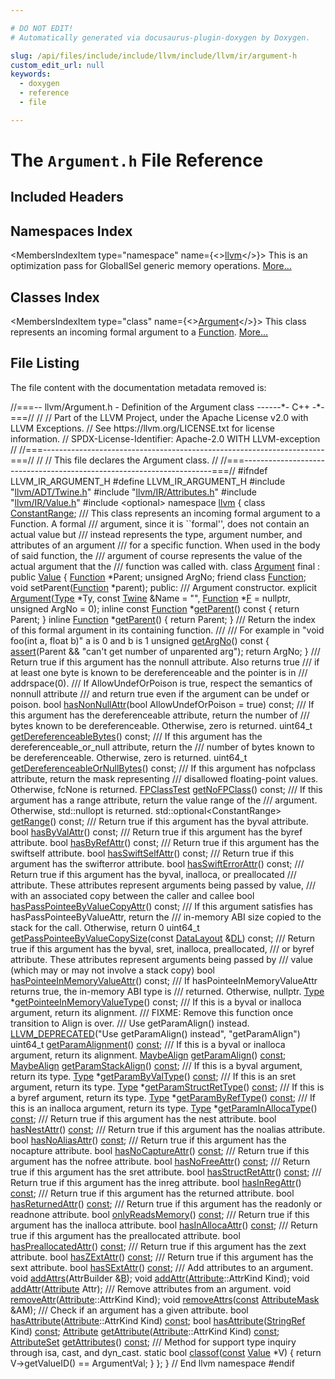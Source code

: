 ```yaml
---

# DO NOT EDIT!
# Automatically generated via docusaurus-plugin-doxygen by Doxygen.

slug: /api/files/include/include/llvm/include/llvm/ir/argument-h
custom_edit_url: null
keywords:
  - doxygen
  - reference
  - file

---
```





# The `Argument.h` File Reference

<DoxygenPage pluginConfig={pluginConfig}>



## Included Headers

<IncludesList>
<IncludesListItem
  filePath="llvm/ADT/Twine.h"
  permalink="/docs/api/files/include/include/llvm/include/llvm/adt/twine-h"
  isLocal="true" />
<IncludesListItem
  filePath="llvm/IR/Attributes.h"
  permalink="/docs/api/files/include/include/llvm/include/llvm/ir/attributes-h"
  isLocal="true" />
<IncludesListItem
  filePath="llvm/IR/Value.h"
  permalink="/docs/api/files/include/include/llvm/include/llvm/ir/value-h"
  isLocal="true" />
<IncludesListItem
  filePath="optional"
  permalink=""
  isLocal="false" />
</IncludesList>

## Namespaces Index

<MembersIndex>

<MembersIndexItem
  type="namespace"
  name={<><a href="/docs/api/namespaces/llvm">llvm</a></>}>
This is an optimization pass for GlobalISel generic memory operations. <a href="/docs/api/namespaces/llvm/#details">More...</a>
</MembersIndexItem>

</MembersIndex>

## Classes Index

<MembersIndex>

<MembersIndexItem
  type="class"
  name={<><a href="/docs/api/classes/llvm/argument">Argument</a></>}>
This class represents an incoming formal argument to a <a href="/docs/api/classes/llvm/function">Function</a>. <a href="/docs/api/classes/llvm/argument/#details">More...</a>
</MembersIndexItem>

</MembersIndex>


## File Listing

The file content with the documentation metadata removed is:

<ProgramListing>

<Link id="l00001" /><CodeLine lineNumber="1"><Highlight kind="comment">//===-- llvm/Argument.h - Definition of the Argument class ------&#42;- C++ -&#42;-===//</Highlight><Highlight kind="normal"></Highlight></CodeLine>
<Link id="l00002" /><CodeLine lineNumber="2"><Highlight kind="normal"></Highlight><Highlight kind="comment">//</Highlight><Highlight kind="normal"></Highlight></CodeLine>
<Link id="l00003" /><CodeLine lineNumber="3"><Highlight kind="normal"></Highlight><Highlight kind="comment">// Part of the LLVM Project, under the Apache License v2.0 with LLVM Exceptions.</Highlight><Highlight kind="normal"></Highlight></CodeLine>
<Link id="l00004" /><CodeLine lineNumber="4"><Highlight kind="normal"></Highlight><Highlight kind="comment">// See https://llvm.org/LICENSE.txt for license information.</Highlight><Highlight kind="normal"></Highlight></CodeLine>
<Link id="l00005" /><CodeLine lineNumber="5"><Highlight kind="normal"></Highlight><Highlight kind="comment">// SPDX-License-Identifier: Apache-2.0 WITH LLVM-exception</Highlight><Highlight kind="normal"></Highlight></CodeLine>
<Link id="l00006" /><CodeLine lineNumber="6"><Highlight kind="normal"></Highlight><Highlight kind="comment">//</Highlight><Highlight kind="normal"></Highlight></CodeLine>
<Link id="l00007" /><CodeLine lineNumber="7"><Highlight kind="normal"></Highlight><Highlight kind="comment">//===----------------------------------------------------------------------===//</Highlight><Highlight kind="normal"></Highlight></CodeLine>
<Link id="l00008" /><CodeLine lineNumber="8"><Highlight kind="normal"></Highlight><Highlight kind="comment">//</Highlight><Highlight kind="normal"></Highlight></CodeLine>
<Link id="l00009" /><CodeLine lineNumber="9"><Highlight kind="normal"></Highlight><Highlight kind="comment">// This file declares the Argument class.</Highlight><Highlight kind="normal"></Highlight></CodeLine>
<Link id="l00010" /><CodeLine lineNumber="10"><Highlight kind="normal"></Highlight><Highlight kind="comment">//</Highlight><Highlight kind="normal"></Highlight></CodeLine>
<Link id="l00011" /><CodeLine lineNumber="11"><Highlight kind="normal"></Highlight><Highlight kind="comment">//===----------------------------------------------------------------------===//</Highlight><Highlight kind="normal"></Highlight></CodeLine>
<Link id="l00012" /><CodeLine lineNumber="12"><Highlight kind="normal"></Highlight></CodeLine>
<Link id="l00013" /><CodeLine lineNumber="13"><Highlight kind="normal"></Highlight><Highlight kind="preprocessor">#ifndef LLVM&#95;IR&#95;ARGUMENT&#95;H</Highlight><Highlight kind="normal"></Highlight></CodeLine>
<Link id="l00014" /><CodeLine lineNumber="14"><Highlight kind="normal"></Highlight><Highlight kind="preprocessor">#define LLVM&#95;IR&#95;ARGUMENT&#95;H</Highlight><Highlight kind="normal"></Highlight></CodeLine>
<Link id="l00015" /><CodeLine lineNumber="15"><Highlight kind="normal"></Highlight></CodeLine>
<Link id="l00016" /><CodeLine lineNumber="16"><Highlight kind="normal"></Highlight><Highlight kind="preprocessor">#include &quot;<a href="/docs/api/files/include/include/llvm/include/llvm/adt/twine-h">llvm/ADT/Twine.h</a>&quot;</Highlight><Highlight kind="normal"></Highlight></CodeLine>
<Link id="l00017" /><CodeLine lineNumber="17"><Highlight kind="normal"></Highlight><Highlight kind="preprocessor">#include &quot;<a href="/docs/api/files/include/include/llvm/include/llvm/ir/attributes-h">llvm/IR/Attributes.h</a>&quot;</Highlight><Highlight kind="normal"></Highlight></CodeLine>
<Link id="l00018" /><CodeLine lineNumber="18"><Highlight kind="normal"></Highlight><Highlight kind="preprocessor">#include &quot;<a href="/docs/api/files/include/include/llvm/include/llvm/ir/value-h">llvm/IR/Value.h</a>&quot;</Highlight><Highlight kind="normal"></Highlight></CodeLine>
<Link id="l00019" /><CodeLine lineNumber="19"><Highlight kind="normal"></Highlight><Highlight kind="preprocessor">#include &lt;optional&gt;</Highlight><Highlight kind="normal"></Highlight></CodeLine>
<Link id="l00020" /><CodeLine lineNumber="20"><Highlight kind="normal"></Highlight></CodeLine>
<Link id="l00021" /><CodeLine lineNumber="21"><Highlight kind="normal"></Highlight><Highlight kind="keyword">namespace </Highlight><Highlight kind="normal"><a href="/docs/api/namespaces/llvm">llvm</a> &#123;</Highlight></CodeLine>
<Link id="l00022" /><CodeLine lineNumber="22"><Highlight kind="normal"></Highlight></CodeLine>
<Link id="l00023" /><CodeLine lineNumber="23"><Highlight kind="normal"></Highlight><Highlight kind="keyword">class </Highlight><Highlight kind="normal"><a href="/docs/api/classes/llvm/constantrange">ConstantRange</a>;</Highlight></CodeLine>
<Link id="l00024" /><CodeLine lineNumber="24"><Highlight kind="normal"></Highlight><Highlight kind="comment"></Highlight></CodeLine>
<Link id="l00025" /><CodeLine lineNumber="25"><Highlight kind="comment">/// This class represents an incoming formal argument to a Function. A formal</Highlight></CodeLine>
<Link id="l00026" /><CodeLine lineNumber="26"><Highlight kind="comment">/// argument, since it is &#96;&#96;formal&#39;&#39;, does not contain an actual value but</Highlight></CodeLine>
<Link id="l00027" /><CodeLine lineNumber="27"><Highlight kind="comment">/// instead represents the type, argument number, and attributes of an argument</Highlight></CodeLine>
<Link id="l00028" /><CodeLine lineNumber="28"><Highlight kind="comment">/// for a specific function. When used in the body of said function, the</Highlight></CodeLine>
<Link id="l00029" /><CodeLine lineNumber="29"><Highlight kind="comment">/// argument of course represents the value of the actual argument that the</Highlight></CodeLine>
<Link id="l00030" /><CodeLine lineNumber="30"><Highlight kind="comment">/// function was called with.</Highlight><Highlight kind="normal"></Highlight></CodeLine>
<Link id="l00031" /><CodeLine lineNumber="31" lineLink="/docs/api/classes/llvm/argument"><Highlight kind="normal"></Highlight><Highlight kind="keyword">class </Highlight><Highlight kind="normal"><a href="/docs/api/classes/llvm/argument/#a5f424034cc075c4509906e4108374647">Argument</a> final : </Highlight><Highlight kind="keyword">public</Highlight><Highlight kind="normal"> <a href="/docs/api/classes/llvm/value/#a18dbfcb332af7515599ee795cf462843">Value</a> &#123;</Highlight></CodeLine>
<Link id="l00032" /><CodeLine lineNumber="32"><Highlight kind="normal">  <a href="/docs/api/classes/llvm/argument/#ab7194606aa12931e96f8f5448d418ed0">Function</a> &#42;Parent;</Highlight></CodeLine>
<Link id="l00033" /><CodeLine lineNumber="33"><Highlight kind="normal">  </Highlight><Highlight kind="keywordtype">unsigned</Highlight><Highlight kind="normal"> ArgNo;</Highlight></CodeLine>
<Link id="l00034" /><CodeLine lineNumber="34"><Highlight kind="normal"></Highlight></CodeLine>
<Link id="l00035" /><CodeLine lineNumber="35" lineLink="/docs/api/classes/llvm/argument/#ab7194606aa12931e96f8f5448d418ed0"><Highlight kind="normal">  </Highlight><Highlight kind="keyword">friend</Highlight><Highlight kind="normal"> </Highlight><Highlight kind="keyword">class </Highlight><Highlight kind="normal"><a href="/docs/api/classes/llvm/argument/#ab7194606aa12931e96f8f5448d418ed0">Function</a>;</Highlight></CodeLine>
<Link id="l00036" /><CodeLine lineNumber="36"><Highlight kind="normal">  </Highlight><Highlight kind="keywordtype">void</Highlight><Highlight kind="normal"> setParent(<a href="/docs/api/classes/llvm/argument/#ab7194606aa12931e96f8f5448d418ed0">Function</a> &#42;parent);</Highlight></CodeLine>
<Link id="l00037" /><CodeLine lineNumber="37"><Highlight kind="normal"></Highlight></CodeLine>
<Link id="l00038" /><CodeLine lineNumber="38"><Highlight kind="normal"></Highlight><Highlight kind="keyword">public</Highlight><Highlight kind="normal">:</Highlight><Highlight kind="comment"></Highlight></CodeLine>
<Link id="l00039" /><CodeLine lineNumber="39"><Highlight kind="comment">  /// Argument constructor.</Highlight><Highlight kind="normal"></Highlight></CodeLine>
<Link id="l00040" /><CodeLine lineNumber="40"><Highlight kind="normal">  </Highlight><Highlight kind="keyword">explicit</Highlight><Highlight kind="normal"> <a href="/docs/api/classes/llvm/argument/#a5f424034cc075c4509906e4108374647">Argument</a>(<a href="/docs/api/classes/llvm/type">Type</a> &#42;Ty, </Highlight><Highlight kind="keyword">const</Highlight><Highlight kind="normal"> <a href="/docs/api/classes/llvm/twine">Twine</a> &amp;Name = </Highlight><Highlight kind="stringliteral">&quot;&quot;</Highlight><Highlight kind="normal">, <a href="/docs/api/classes/llvm/argument/#ab7194606aa12931e96f8f5448d418ed0">Function</a> &#42;<a href="/docs/api/files/lib/lib/support/md5-cpp/#a96d73bbd7af15cb1fc38c3f4a3bd82e9">F</a> = </Highlight><Highlight kind="keyword">nullptr</Highlight><Highlight kind="normal">,</Highlight></CodeLine>
<Link id="l00041" /><CodeLine lineNumber="41"><Highlight kind="normal">                    </Highlight><Highlight kind="keywordtype">unsigned</Highlight><Highlight kind="normal"> ArgNo = 0);</Highlight></CodeLine>
<Link id="l00042" /><CodeLine lineNumber="42"><Highlight kind="normal"></Highlight></CodeLine>
<Link id="l00043" /><CodeLine lineNumber="43" lineLink="/docs/api/classes/llvm/argument/#a862c73765000251be786c801260ba7c1"><Highlight kind="normal">  </Highlight><Highlight kind="keyword">inline</Highlight><Highlight kind="normal"> </Highlight><Highlight kind="keyword">const</Highlight><Highlight kind="normal"> <a href="/docs/api/classes/llvm/argument/#ab7194606aa12931e96f8f5448d418ed0">Function</a> &#42;<a href="/docs/api/classes/llvm/argument/#a862c73765000251be786c801260ba7c1">getParent</a>()</Highlight><Highlight kind="keyword"> const </Highlight><Highlight kind="normal">&#123; </Highlight><Highlight kind="keywordflow">return</Highlight><Highlight kind="normal"> Parent; &#125;</Highlight></CodeLine>
<Link id="l00044" /><CodeLine lineNumber="44" lineLink="/docs/api/classes/llvm/argument/#a8ed1d642c949eef868937797f5240811"><Highlight kind="normal">  </Highlight><Highlight kind="keyword">inline</Highlight><Highlight kind="normal">       <a href="/docs/api/classes/llvm/argument/#ab7194606aa12931e96f8f5448d418ed0">Function</a> &#42;<a href="/docs/api/classes/llvm/argument/#a8ed1d642c949eef868937797f5240811">getParent</a>()       &#123; </Highlight><Highlight kind="keywordflow">return</Highlight><Highlight kind="normal"> Parent; &#125;</Highlight></CodeLine>
<Link id="l00045" /><CodeLine lineNumber="45"><Highlight kind="normal"></Highlight><Highlight kind="comment"></Highlight></CodeLine>
<Link id="l00046" /><CodeLine lineNumber="46"><Highlight kind="comment">  /// Return the index of this formal argument in its containing function.</Highlight></CodeLine>
<Link id="l00047" /><CodeLine lineNumber="47"><Highlight kind="comment">  ///</Highlight></CodeLine>
<Link id="l00048" /><CodeLine lineNumber="48"><Highlight kind="comment">  /// For example in &quot;void foo(int a, float b)&quot; a is 0 and b is 1</Highlight><Highlight kind="normal"></Highlight></CodeLine>
<Link id="l00049" /><CodeLine lineNumber="49" lineLink="/docs/api/classes/llvm/argument/#ab205d366b1137026c32f5678f7cc2726"><Highlight kind="normal">  </Highlight><Highlight kind="keywordtype">unsigned</Highlight><Highlight kind="normal"> <a href="/docs/api/classes/llvm/argument/#ab205d366b1137026c32f5678f7cc2726">getArgNo</a>()</Highlight><Highlight kind="keyword"> const </Highlight><Highlight kind="normal">&#123;</Highlight></CodeLine>
<Link id="l00050" /><CodeLine lineNumber="50"><Highlight kind="normal">    <a href="/docs/api/files/lib/lib/target/lib/target/amdgpu/silowercontrolflow-cpp/#a4868c5d81c5ccc98c47aeab6244346a0">assert</a>(Parent &amp;&amp; </Highlight><Highlight kind="stringliteral">&quot;can&#39;t get number of unparented arg&quot;</Highlight><Highlight kind="normal">);</Highlight></CodeLine>
<Link id="l00051" /><CodeLine lineNumber="51"><Highlight kind="normal">    </Highlight><Highlight kind="keywordflow">return</Highlight><Highlight kind="normal"> ArgNo;</Highlight></CodeLine>
<Link id="l00052" /><CodeLine lineNumber="52"><Highlight kind="normal">  &#125;</Highlight></CodeLine>
<Link id="l00053" /><CodeLine lineNumber="53"><Highlight kind="normal"></Highlight><Highlight kind="comment"></Highlight></CodeLine>
<Link id="l00054" /><CodeLine lineNumber="54"><Highlight kind="comment">  /// Return true if this argument has the nonnull attribute. Also returns true</Highlight></CodeLine>
<Link id="l00055" /><CodeLine lineNumber="55"><Highlight kind="comment">  /// if at least one byte is known to be dereferenceable and the pointer is in</Highlight></CodeLine>
<Link id="l00056" /><CodeLine lineNumber="56"><Highlight kind="comment">  /// addrspace(0).</Highlight></CodeLine>
<Link id="l00057" /><CodeLine lineNumber="57"><Highlight kind="comment">  /// If AllowUndefOrPoison is true, respect the semantics of nonnull attribute</Highlight></CodeLine>
<Link id="l00058" /><CodeLine lineNumber="58"><Highlight kind="comment">  /// and return true even if the argument can be undef or poison.</Highlight><Highlight kind="normal"></Highlight></CodeLine>
<Link id="l00059" /><CodeLine lineNumber="59"><Highlight kind="normal">  </Highlight><Highlight kind="keywordtype">bool</Highlight><Highlight kind="normal"> <a href="/docs/api/classes/llvm/argument/#a4ab8479e06d277e9e2036a17d37beafb">hasNonNullAttr</a>(</Highlight><Highlight kind="keywordtype">bool</Highlight><Highlight kind="normal"> AllowUndefOrPoison = </Highlight><Highlight kind="keyword">true</Highlight><Highlight kind="normal">) </Highlight><Highlight kind="keyword">const</Highlight><Highlight kind="normal">;</Highlight></CodeLine>
<Link id="l00060" /><CodeLine lineNumber="60"><Highlight kind="normal"></Highlight><Highlight kind="comment"></Highlight></CodeLine>
<Link id="l00061" /><CodeLine lineNumber="61"><Highlight kind="comment">  /// If this argument has the dereferenceable attribute, return the number of</Highlight></CodeLine>
<Link id="l00062" /><CodeLine lineNumber="62"><Highlight kind="comment">  /// bytes known to be dereferenceable. Otherwise, zero is returned.</Highlight><Highlight kind="normal"></Highlight></CodeLine>
<Link id="l00063" /><CodeLine lineNumber="63"><Highlight kind="normal">  uint64&#95;t <a href="/docs/api/classes/llvm/argument/#af996ca89ce53f22731001cd4fcbe4fd8">getDereferenceableBytes</a>() </Highlight><Highlight kind="keyword">const</Highlight><Highlight kind="normal">;</Highlight></CodeLine>
<Link id="l00064" /><CodeLine lineNumber="64"><Highlight kind="normal"></Highlight><Highlight kind="comment"></Highlight></CodeLine>
<Link id="l00065" /><CodeLine lineNumber="65"><Highlight kind="comment">  /// If this argument has the dereferenceable&#95;or&#95;null attribute, return the</Highlight></CodeLine>
<Link id="l00066" /><CodeLine lineNumber="66"><Highlight kind="comment">  /// number of bytes known to be dereferenceable. Otherwise, zero is returned.</Highlight><Highlight kind="normal"></Highlight></CodeLine>
<Link id="l00067" /><CodeLine lineNumber="67"><Highlight kind="normal">  uint64&#95;t <a href="/docs/api/classes/llvm/argument/#a5b06db40548ac13bc6f5e9c41cf48f10">getDereferenceableOrNullBytes</a>() </Highlight><Highlight kind="keyword">const</Highlight><Highlight kind="normal">;</Highlight></CodeLine>
<Link id="l00068" /><CodeLine lineNumber="68"><Highlight kind="normal"></Highlight><Highlight kind="comment"></Highlight></CodeLine>
<Link id="l00069" /><CodeLine lineNumber="69"><Highlight kind="comment">  /// If this argument has nofpclass attribute, return the mask representing</Highlight></CodeLine>
<Link id="l00070" /><CodeLine lineNumber="70"><Highlight kind="comment">  /// disallowed floating-point values. Otherwise, fcNone is returned.</Highlight><Highlight kind="normal"></Highlight></CodeLine>
<Link id="l00071" /><CodeLine lineNumber="71"><Highlight kind="normal">  <a href="/docs/api/namespaces/llvm/#a76921eddf6329af860916f3278ef1d1d">FPClassTest</a> <a href="/docs/api/classes/llvm/argument/#a98b7b250e8950824b760f81f849bccb0">getNoFPClass</a>() </Highlight><Highlight kind="keyword">const</Highlight><Highlight kind="normal">;</Highlight></CodeLine>
<Link id="l00072" /><CodeLine lineNumber="72"><Highlight kind="normal"></Highlight><Highlight kind="comment"></Highlight></CodeLine>
<Link id="l00073" /><CodeLine lineNumber="73"><Highlight kind="comment">  /// If this argument has a range attribute, return the value range of the</Highlight></CodeLine>
<Link id="l00074" /><CodeLine lineNumber="74"><Highlight kind="comment">  /// argument. Otherwise, std::nullopt is returned.</Highlight><Highlight kind="normal"></Highlight></CodeLine>
<Link id="l00075" /><CodeLine lineNumber="75"><Highlight kind="normal">  std::optional&lt;ConstantRange&gt; <a href="/docs/api/classes/llvm/argument/#ad7a83acf52b94d9f56c5d5f27d0ceb0a">getRange</a>() </Highlight><Highlight kind="keyword">const</Highlight><Highlight kind="normal">;</Highlight></CodeLine>
<Link id="l00076" /><CodeLine lineNumber="76"><Highlight kind="normal"></Highlight><Highlight kind="comment"></Highlight></CodeLine>
<Link id="l00077" /><CodeLine lineNumber="77"><Highlight kind="comment">  /// Return true if this argument has the byval attribute.</Highlight><Highlight kind="normal"></Highlight></CodeLine>
<Link id="l00078" /><CodeLine lineNumber="78"><Highlight kind="normal">  </Highlight><Highlight kind="keywordtype">bool</Highlight><Highlight kind="normal"> <a href="/docs/api/classes/llvm/argument/#a736135f761e0d468c731ddc4327607e7">hasByValAttr</a>() </Highlight><Highlight kind="keyword">const</Highlight><Highlight kind="normal">;</Highlight></CodeLine>
<Link id="l00079" /><CodeLine lineNumber="79"><Highlight kind="normal"></Highlight><Highlight kind="comment"></Highlight></CodeLine>
<Link id="l00080" /><CodeLine lineNumber="80"><Highlight kind="comment">  /// Return true if this argument has the byref attribute.</Highlight><Highlight kind="normal"></Highlight></CodeLine>
<Link id="l00081" /><CodeLine lineNumber="81"><Highlight kind="normal">  </Highlight><Highlight kind="keywordtype">bool</Highlight><Highlight kind="normal"> <a href="/docs/api/classes/llvm/argument/#a4c2b9814461b8632c4b956771722a05e">hasByRefAttr</a>() </Highlight><Highlight kind="keyword">const</Highlight><Highlight kind="normal">;</Highlight></CodeLine>
<Link id="l00082" /><CodeLine lineNumber="82"><Highlight kind="normal"></Highlight><Highlight kind="comment"></Highlight></CodeLine>
<Link id="l00083" /><CodeLine lineNumber="83"><Highlight kind="comment">  /// Return true if this argument has the swiftself attribute.</Highlight><Highlight kind="normal"></Highlight></CodeLine>
<Link id="l00084" /><CodeLine lineNumber="84"><Highlight kind="normal">  </Highlight><Highlight kind="keywordtype">bool</Highlight><Highlight kind="normal"> <a href="/docs/api/classes/llvm/argument/#aabbbacb54eef8f00a267ee8637d906b4">hasSwiftSelfAttr</a>() </Highlight><Highlight kind="keyword">const</Highlight><Highlight kind="normal">;</Highlight></CodeLine>
<Link id="l00085" /><CodeLine lineNumber="85"><Highlight kind="normal"></Highlight><Highlight kind="comment"></Highlight></CodeLine>
<Link id="l00086" /><CodeLine lineNumber="86"><Highlight kind="comment">  /// Return true if this argument has the swifterror attribute.</Highlight><Highlight kind="normal"></Highlight></CodeLine>
<Link id="l00087" /><CodeLine lineNumber="87"><Highlight kind="normal">  </Highlight><Highlight kind="keywordtype">bool</Highlight><Highlight kind="normal"> <a href="/docs/api/classes/llvm/argument/#a980540ac8d24b8c0e816a27c9db87edd">hasSwiftErrorAttr</a>() </Highlight><Highlight kind="keyword">const</Highlight><Highlight kind="normal">;</Highlight></CodeLine>
<Link id="l00088" /><CodeLine lineNumber="88"><Highlight kind="normal"></Highlight><Highlight kind="comment"></Highlight></CodeLine>
<Link id="l00089" /><CodeLine lineNumber="89"><Highlight kind="comment">  /// Return true if this argument has the byval, inalloca, or preallocated</Highlight></CodeLine>
<Link id="l00090" /><CodeLine lineNumber="90"><Highlight kind="comment">  /// attribute. These attributes represent arguments being passed by value,</Highlight></CodeLine>
<Link id="l00091" /><CodeLine lineNumber="91"><Highlight kind="comment">  /// with an associated copy between the caller and callee</Highlight><Highlight kind="normal"></Highlight></CodeLine>
<Link id="l00092" /><CodeLine lineNumber="92"><Highlight kind="normal">  </Highlight><Highlight kind="keywordtype">bool</Highlight><Highlight kind="normal"> <a href="/docs/api/classes/llvm/argument/#af1a4db62863e691875684ca606e296de">hasPassPointeeByValueCopyAttr</a>() </Highlight><Highlight kind="keyword">const</Highlight><Highlight kind="normal">;</Highlight></CodeLine>
<Link id="l00093" /><CodeLine lineNumber="93"><Highlight kind="normal"></Highlight><Highlight kind="comment"></Highlight></CodeLine>
<Link id="l00094" /><CodeLine lineNumber="94"><Highlight kind="comment">  /// If this argument satisfies has hasPassPointeeByValueAttr, return the</Highlight></CodeLine>
<Link id="l00095" /><CodeLine lineNumber="95"><Highlight kind="comment">  /// in-memory ABI size copied to the stack for the call. Otherwise, return 0</Highlight><Highlight kind="normal"></Highlight></CodeLine>
<Link id="l00096" /><CodeLine lineNumber="96"><Highlight kind="normal">  uint64&#95;t <a href="/docs/api/classes/llvm/argument/#a7dd72d72e5774cad8447a1d8f2a82912">getPassPointeeByValueCopySize</a>(</Highlight><Highlight kind="keyword">const</Highlight><Highlight kind="normal"> <a href="/docs/api/classes/llvm/datalayout">DataLayout</a> &amp;<a href="/docs/api/files/lib/lib/target/lib/target/arm/armslshardening-cpp/#ad467c4ab9119043f9b7750ab986be61a">DL</a>) </Highlight><Highlight kind="keyword">const</Highlight><Highlight kind="normal">;</Highlight></CodeLine>
<Link id="l00097" /><CodeLine lineNumber="97"><Highlight kind="normal"></Highlight><Highlight kind="comment"></Highlight></CodeLine>
<Link id="l00098" /><CodeLine lineNumber="98"><Highlight kind="comment">  /// Return true if this argument has the byval, sret, inalloca, preallocated,</Highlight></CodeLine>
<Link id="l00099" /><CodeLine lineNumber="99"><Highlight kind="comment">  /// or byref attribute. These attributes represent arguments being passed by</Highlight></CodeLine>
<Link id="l00100" /><CodeLine lineNumber="100"><Highlight kind="comment">  /// value (which may or may not involve a stack copy)</Highlight><Highlight kind="normal"></Highlight></CodeLine>
<Link id="l00101" /><CodeLine lineNumber="101"><Highlight kind="normal">  </Highlight><Highlight kind="keywordtype">bool</Highlight><Highlight kind="normal"> <a href="/docs/api/classes/llvm/argument/#a64053a77bf9119a471354a77554a3152">hasPointeeInMemoryValueAttr</a>() </Highlight><Highlight kind="keyword">const</Highlight><Highlight kind="normal">;</Highlight></CodeLine>
<Link id="l00102" /><CodeLine lineNumber="102"><Highlight kind="normal"></Highlight><Highlight kind="comment"></Highlight></CodeLine>
<Link id="l00103" /><CodeLine lineNumber="103"><Highlight kind="comment">  /// If hasPointeeInMemoryValueAttr returns true, the in-memory ABI type is</Highlight></CodeLine>
<Link id="l00104" /><CodeLine lineNumber="104"><Highlight kind="comment">  /// returned. Otherwise, nullptr.</Highlight><Highlight kind="normal"></Highlight></CodeLine>
<Link id="l00105" /><CodeLine lineNumber="105"><Highlight kind="normal">  <a href="/docs/api/classes/llvm/type">Type</a> &#42;<a href="/docs/api/classes/llvm/argument/#a8898f119271cf9520fe589e23b0b5b36">getPointeeInMemoryValueType</a>() </Highlight><Highlight kind="keyword">const</Highlight><Highlight kind="normal">;</Highlight></CodeLine>
<Link id="l00106" /><CodeLine lineNumber="106"><Highlight kind="normal"></Highlight><Highlight kind="comment"></Highlight></CodeLine>
<Link id="l00107" /><CodeLine lineNumber="107"><Highlight kind="comment">  /// If this is a byval or inalloca argument, return its alignment.</Highlight></CodeLine>
<Link id="l00108" /><CodeLine lineNumber="108"><Highlight kind="comment">  /// FIXME: Remove this function once transition to Align is over.</Highlight></CodeLine>
<Link id="l00109" /><CodeLine lineNumber="109"><Highlight kind="comment">  /// Use getParamAlign() instead.</Highlight><Highlight kind="normal"></Highlight></CodeLine>
<Link id="l00110" /><CodeLine lineNumber="110"><Highlight kind="normal">  <a href="/docs/api/files/include/include/llvm/include/llvm/support/compiler-h/#a2166e563f0a3060d24f8b53a6d995ad6">LLVM&#95;DEPRECATED</a>(</Highlight><Highlight kind="stringliteral">&quot;Use getParamAlign() instead&quot;</Highlight><Highlight kind="normal">, </Highlight><Highlight kind="stringliteral">&quot;getParamAlign&quot;</Highlight><Highlight kind="normal">)</Highlight></CodeLine>
<Link id="l00111" /><CodeLine lineNumber="111" lineLink="/docs/api/classes/llvm/argument/#ad3da5e0b4c0c86ff3f7da94396931523"><Highlight kind="normal">  uint64&#95;t <a href="/docs/api/classes/llvm/argument/#ad3da5e0b4c0c86ff3f7da94396931523">getParamAlignment</a>() <a href="/docs/api/files/lib/lib/target/lib/target/aarch64/aarch64promoteconstant-cpp/#a90f8350fecae261c25be85d38b451bff">const</a>;</Highlight></CodeLine>
<Link id="l00112" /><CodeLine lineNumber="112"><Highlight kind="normal"></Highlight><Highlight kind="comment"></Highlight></CodeLine>
<Link id="l00113" /><CodeLine lineNumber="113"><Highlight kind="comment">  /// If this is a byval or inalloca argument, return its alignment.</Highlight><Highlight kind="normal"></Highlight></CodeLine>
<Link id="l00114" /><CodeLine lineNumber="114"><Highlight kind="normal">  <a href="/docs/api/structs/llvm/maybealign">MaybeAlign</a> <a href="/docs/api/classes/llvm/argument/#acc5053f382c68b8dbdb3fae1b477441a">getParamAlign</a>() <a href="/docs/api/files/lib/lib/target/lib/target/aarch64/aarch64promoteconstant-cpp/#a90f8350fecae261c25be85d38b451bff">const</a>;</Highlight></CodeLine>
<Link id="l00115" /><CodeLine lineNumber="115"><Highlight kind="normal"></Highlight></CodeLine>
<Link id="l00116" /><CodeLine lineNumber="116"><Highlight kind="normal">  <a href="/docs/api/structs/llvm/maybealign">MaybeAlign</a> <a href="/docs/api/classes/llvm/argument/#af59bfa623b37e5fb7c1130ef66e73986">getParamStackAlign</a>() <a href="/docs/api/files/lib/lib/target/lib/target/aarch64/aarch64promoteconstant-cpp/#a90f8350fecae261c25be85d38b451bff">const</a>;</Highlight></CodeLine>
<Link id="l00117" /><CodeLine lineNumber="117"><Highlight kind="normal"></Highlight><Highlight kind="comment"></Highlight></CodeLine>
<Link id="l00118" /><CodeLine lineNumber="118"><Highlight kind="comment">  /// If this is a byval argument, return its type.</Highlight><Highlight kind="normal"></Highlight></CodeLine>
<Link id="l00119" /><CodeLine lineNumber="119"><Highlight kind="normal">  <a href="/docs/api/classes/llvm/type">Type</a> &#42;<a href="/docs/api/classes/llvm/argument/#ac1d02322e0e7eccafbe38a7116841018">getParamByValType</a>() <a href="/docs/api/files/lib/lib/target/lib/target/aarch64/aarch64promoteconstant-cpp/#a90f8350fecae261c25be85d38b451bff">const</a>;</Highlight></CodeLine>
<Link id="l00120" /><CodeLine lineNumber="120"><Highlight kind="normal"></Highlight><Highlight kind="comment"></Highlight></CodeLine>
<Link id="l00121" /><CodeLine lineNumber="121"><Highlight kind="comment">  /// If this is an sret argument, return its type.</Highlight><Highlight kind="normal"></Highlight></CodeLine>
<Link id="l00122" /><CodeLine lineNumber="122"><Highlight kind="normal">  <a href="/docs/api/classes/llvm/type">Type</a> &#42;<a href="/docs/api/classes/llvm/argument/#a6e2e406d1f112c192fbd431d28c31ce4">getParamStructRetType</a>() <a href="/docs/api/files/lib/lib/target/lib/target/aarch64/aarch64promoteconstant-cpp/#a90f8350fecae261c25be85d38b451bff">const</a>;</Highlight></CodeLine>
<Link id="l00123" /><CodeLine lineNumber="123"><Highlight kind="normal"></Highlight><Highlight kind="comment"></Highlight></CodeLine>
<Link id="l00124" /><CodeLine lineNumber="124"><Highlight kind="comment">  /// If this is a byref argument, return its type.</Highlight><Highlight kind="normal"></Highlight></CodeLine>
<Link id="l00125" /><CodeLine lineNumber="125"><Highlight kind="normal">  <a href="/docs/api/classes/llvm/type">Type</a> &#42;<a href="/docs/api/classes/llvm/argument/#a1247bbc672e07bf7e30e147cd1990dc3">getParamByRefType</a>() <a href="/docs/api/files/lib/lib/target/lib/target/aarch64/aarch64promoteconstant-cpp/#a90f8350fecae261c25be85d38b451bff">const</a>;</Highlight></CodeLine>
<Link id="l00126" /><CodeLine lineNumber="126"><Highlight kind="normal"></Highlight><Highlight kind="comment"></Highlight></CodeLine>
<Link id="l00127" /><CodeLine lineNumber="127"><Highlight kind="comment">  /// If this is an inalloca argument, return its type.</Highlight><Highlight kind="normal"></Highlight></CodeLine>
<Link id="l00128" /><CodeLine lineNumber="128"><Highlight kind="normal">  <a href="/docs/api/classes/llvm/type">Type</a> &#42;<a href="/docs/api/classes/llvm/argument/#aace470f9201b0139a075fa91a2d340f1">getParamInAllocaType</a>() <a href="/docs/api/files/lib/lib/target/lib/target/aarch64/aarch64promoteconstant-cpp/#a90f8350fecae261c25be85d38b451bff">const</a>;</Highlight></CodeLine>
<Link id="l00129" /><CodeLine lineNumber="129"><Highlight kind="normal"></Highlight><Highlight kind="comment"></Highlight></CodeLine>
<Link id="l00130" /><CodeLine lineNumber="130"><Highlight kind="comment">  /// Return true if this argument has the nest attribute.</Highlight><Highlight kind="normal"></Highlight></CodeLine>
<Link id="l00131" /><CodeLine lineNumber="131"><Highlight kind="normal">  </Highlight><Highlight kind="keywordtype">bool</Highlight><Highlight kind="normal"> <a href="/docs/api/classes/llvm/argument/#acb271133522d95f5bbeb0eb8c9b53a66">hasNestAttr</a>() <a href="/docs/api/files/lib/lib/target/lib/target/aarch64/aarch64promoteconstant-cpp/#a90f8350fecae261c25be85d38b451bff">const</a>;</Highlight></CodeLine>
<Link id="l00132" /><CodeLine lineNumber="132"><Highlight kind="normal"></Highlight><Highlight kind="comment"></Highlight></CodeLine>
<Link id="l00133" /><CodeLine lineNumber="133"><Highlight kind="comment">  /// Return true if this argument has the noalias attribute.</Highlight><Highlight kind="normal"></Highlight></CodeLine>
<Link id="l00134" /><CodeLine lineNumber="134"><Highlight kind="normal">  </Highlight><Highlight kind="keywordtype">bool</Highlight><Highlight kind="normal"> <a href="/docs/api/classes/llvm/argument/#a3c0d4963c5d582a10687fbbad9040f20">hasNoAliasAttr</a>() <a href="/docs/api/files/lib/lib/target/lib/target/aarch64/aarch64promoteconstant-cpp/#a90f8350fecae261c25be85d38b451bff">const</a>;</Highlight></CodeLine>
<Link id="l00135" /><CodeLine lineNumber="135"><Highlight kind="normal"></Highlight><Highlight kind="comment"></Highlight></CodeLine>
<Link id="l00136" /><CodeLine lineNumber="136"><Highlight kind="comment">  /// Return true if this argument has the nocapture attribute.</Highlight><Highlight kind="normal"></Highlight></CodeLine>
<Link id="l00137" /><CodeLine lineNumber="137"><Highlight kind="normal">  </Highlight><Highlight kind="keywordtype">bool</Highlight><Highlight kind="normal"> <a href="/docs/api/classes/llvm/argument/#af6899891b26f27a9b786e1eb3427cc4c">hasNoCaptureAttr</a>() <a href="/docs/api/files/lib/lib/target/lib/target/aarch64/aarch64promoteconstant-cpp/#a90f8350fecae261c25be85d38b451bff">const</a>;</Highlight></CodeLine>
<Link id="l00138" /><CodeLine lineNumber="138"><Highlight kind="normal"></Highlight><Highlight kind="comment"></Highlight></CodeLine>
<Link id="l00139" /><CodeLine lineNumber="139"><Highlight kind="comment">  /// Return true if this argument has the nofree attribute.</Highlight><Highlight kind="normal"></Highlight></CodeLine>
<Link id="l00140" /><CodeLine lineNumber="140"><Highlight kind="normal">  </Highlight><Highlight kind="keywordtype">bool</Highlight><Highlight kind="normal"> <a href="/docs/api/classes/llvm/argument/#aaa32b0012927aa16ef35eed639f32ff0">hasNoFreeAttr</a>() <a href="/docs/api/files/lib/lib/target/lib/target/aarch64/aarch64promoteconstant-cpp/#a90f8350fecae261c25be85d38b451bff">const</a>;</Highlight></CodeLine>
<Link id="l00141" /><CodeLine lineNumber="141"><Highlight kind="normal"></Highlight><Highlight kind="comment"></Highlight></CodeLine>
<Link id="l00142" /><CodeLine lineNumber="142"><Highlight kind="comment">  /// Return true if this argument has the sret attribute.</Highlight><Highlight kind="normal"></Highlight></CodeLine>
<Link id="l00143" /><CodeLine lineNumber="143"><Highlight kind="normal">  </Highlight><Highlight kind="keywordtype">bool</Highlight><Highlight kind="normal"> <a href="/docs/api/classes/llvm/argument/#adee57277f0f37159672db6cc883e90a0">hasStructRetAttr</a>() <a href="/docs/api/files/lib/lib/target/lib/target/aarch64/aarch64promoteconstant-cpp/#a90f8350fecae261c25be85d38b451bff">const</a>;</Highlight></CodeLine>
<Link id="l00144" /><CodeLine lineNumber="144"><Highlight kind="normal"></Highlight><Highlight kind="comment"></Highlight></CodeLine>
<Link id="l00145" /><CodeLine lineNumber="145"><Highlight kind="comment">  /// Return true if this argument has the inreg attribute.</Highlight><Highlight kind="normal"></Highlight></CodeLine>
<Link id="l00146" /><CodeLine lineNumber="146"><Highlight kind="normal">  </Highlight><Highlight kind="keywordtype">bool</Highlight><Highlight kind="normal"> <a href="/docs/api/classes/llvm/argument/#a7309e208bcfee0f6e04f906bc3eac7dd">hasInRegAttr</a>() <a href="/docs/api/files/lib/lib/target/lib/target/aarch64/aarch64promoteconstant-cpp/#a90f8350fecae261c25be85d38b451bff">const</a>;</Highlight></CodeLine>
<Link id="l00147" /><CodeLine lineNumber="147"><Highlight kind="normal"></Highlight><Highlight kind="comment"></Highlight></CodeLine>
<Link id="l00148" /><CodeLine lineNumber="148"><Highlight kind="comment">  /// Return true if this argument has the returned attribute.</Highlight><Highlight kind="normal"></Highlight></CodeLine>
<Link id="l00149" /><CodeLine lineNumber="149"><Highlight kind="normal">  </Highlight><Highlight kind="keywordtype">bool</Highlight><Highlight kind="normal"> <a href="/docs/api/classes/llvm/argument/#a6e1df4428e5c6b9bfea6ef909a5f7019">hasReturnedAttr</a>() <a href="/docs/api/files/lib/lib/target/lib/target/aarch64/aarch64promoteconstant-cpp/#a90f8350fecae261c25be85d38b451bff">const</a>;</Highlight></CodeLine>
<Link id="l00150" /><CodeLine lineNumber="150"><Highlight kind="normal"></Highlight><Highlight kind="comment"></Highlight></CodeLine>
<Link id="l00151" /><CodeLine lineNumber="151"><Highlight kind="comment">  /// Return true if this argument has the readonly or readnone attribute.</Highlight><Highlight kind="normal"></Highlight></CodeLine>
<Link id="l00152" /><CodeLine lineNumber="152"><Highlight kind="normal">  </Highlight><Highlight kind="keywordtype">bool</Highlight><Highlight kind="normal"> <a href="/docs/api/classes/llvm/argument/#a605c20365a110ba796d3379e83ae733d">onlyReadsMemory</a>() <a href="/docs/api/files/lib/lib/target/lib/target/aarch64/aarch64promoteconstant-cpp/#a90f8350fecae261c25be85d38b451bff">const</a>;</Highlight></CodeLine>
<Link id="l00153" /><CodeLine lineNumber="153"><Highlight kind="normal"></Highlight><Highlight kind="comment"></Highlight></CodeLine>
<Link id="l00154" /><CodeLine lineNumber="154"><Highlight kind="comment">  /// Return true if this argument has the inalloca attribute.</Highlight><Highlight kind="normal"></Highlight></CodeLine>
<Link id="l00155" /><CodeLine lineNumber="155"><Highlight kind="normal">  </Highlight><Highlight kind="keywordtype">bool</Highlight><Highlight kind="normal"> <a href="/docs/api/classes/llvm/argument/#a935a57935471ed504b7ec8b7c33fca03">hasInAllocaAttr</a>() <a href="/docs/api/files/lib/lib/target/lib/target/aarch64/aarch64promoteconstant-cpp/#a90f8350fecae261c25be85d38b451bff">const</a>;</Highlight></CodeLine>
<Link id="l00156" /><CodeLine lineNumber="156"><Highlight kind="normal"></Highlight><Highlight kind="comment"></Highlight></CodeLine>
<Link id="l00157" /><CodeLine lineNumber="157"><Highlight kind="comment">  /// Return true if this argument has the preallocated attribute.</Highlight><Highlight kind="normal"></Highlight></CodeLine>
<Link id="l00158" /><CodeLine lineNumber="158"><Highlight kind="normal">  </Highlight><Highlight kind="keywordtype">bool</Highlight><Highlight kind="normal"> <a href="/docs/api/classes/llvm/argument/#a78ceb9b753526f90d5eaa1f9971ec915">hasPreallocatedAttr</a>() <a href="/docs/api/files/lib/lib/target/lib/target/aarch64/aarch64promoteconstant-cpp/#a90f8350fecae261c25be85d38b451bff">const</a>;</Highlight></CodeLine>
<Link id="l00159" /><CodeLine lineNumber="159"><Highlight kind="normal"></Highlight><Highlight kind="comment"></Highlight></CodeLine>
<Link id="l00160" /><CodeLine lineNumber="160"><Highlight kind="comment">  /// Return true if this argument has the zext attribute.</Highlight><Highlight kind="normal"></Highlight></CodeLine>
<Link id="l00161" /><CodeLine lineNumber="161"><Highlight kind="normal">  </Highlight><Highlight kind="keywordtype">bool</Highlight><Highlight kind="normal"> <a href="/docs/api/classes/llvm/argument/#aaec4196a617c63658e83256ccd554bd2">hasZExtAttr</a>() <a href="/docs/api/files/lib/lib/target/lib/target/aarch64/aarch64promoteconstant-cpp/#a90f8350fecae261c25be85d38b451bff">const</a>;</Highlight></CodeLine>
<Link id="l00162" /><CodeLine lineNumber="162"><Highlight kind="normal"></Highlight><Highlight kind="comment"></Highlight></CodeLine>
<Link id="l00163" /><CodeLine lineNumber="163"><Highlight kind="comment">  /// Return true if this argument has the sext attribute.</Highlight><Highlight kind="normal"></Highlight></CodeLine>
<Link id="l00164" /><CodeLine lineNumber="164"><Highlight kind="normal">  </Highlight><Highlight kind="keywordtype">bool</Highlight><Highlight kind="normal"> <a href="/docs/api/classes/llvm/argument/#a7d495a92cd21baa3b118c5145fb09611">hasSExtAttr</a>() <a href="/docs/api/files/lib/lib/target/lib/target/aarch64/aarch64promoteconstant-cpp/#a90f8350fecae261c25be85d38b451bff">const</a>;</Highlight></CodeLine>
<Link id="l00165" /><CodeLine lineNumber="165"><Highlight kind="normal"></Highlight><Highlight kind="comment"></Highlight></CodeLine>
<Link id="l00166" /><CodeLine lineNumber="166"><Highlight kind="comment">  /// Add attributes to an argument.</Highlight><Highlight kind="normal"></Highlight></CodeLine>
<Link id="l00167" /><CodeLine lineNumber="167"><Highlight kind="normal">  </Highlight><Highlight kind="keywordtype">void</Highlight><Highlight kind="normal"> <a href="/docs/api/classes/llvm/argument/#aa7aa7a234eec956680268b4b5b0222bf">addAttrs</a>(AttrBuilder &amp;<a href="/docs/api/files/lib/lib/ir/builtingcs-cpp/#ae76959fe811ba090de4cba69ac00f1da">B</a>);</Highlight></CodeLine>
<Link id="l00168" /><CodeLine lineNumber="168"><Highlight kind="normal"></Highlight></CodeLine>
<Link id="l00169" /><CodeLine lineNumber="169"><Highlight kind="normal">  </Highlight><Highlight kind="keywordtype">void</Highlight><Highlight kind="normal"> <a href="/docs/api/classes/llvm/argument/#a5ebecf01cf4ede715f689b4f92de9a71">addAttr</a>(<a href="/docs/api/classes/llvm/attribute">Attribute</a>::AttrKind Kind);</Highlight></CodeLine>
<Link id="l00170" /><CodeLine lineNumber="170"><Highlight kind="normal"></Highlight></CodeLine>
<Link id="l00171" /><CodeLine lineNumber="171"><Highlight kind="normal">  </Highlight><Highlight kind="keywordtype">void</Highlight><Highlight kind="normal"> <a href="/docs/api/classes/llvm/argument/#a5ebecf01cf4ede715f689b4f92de9a71">addAttr</a>(<a href="/docs/api/classes/llvm/attribute">Attribute</a> Attr);</Highlight></CodeLine>
<Link id="l00172" /><CodeLine lineNumber="172"><Highlight kind="normal"></Highlight><Highlight kind="comment"></Highlight></CodeLine>
<Link id="l00173" /><CodeLine lineNumber="173"><Highlight kind="comment">  /// Remove attributes from an argument.</Highlight><Highlight kind="normal"></Highlight></CodeLine>
<Link id="l00174" /><CodeLine lineNumber="174"><Highlight kind="normal">  </Highlight><Highlight kind="keywordtype">void</Highlight><Highlight kind="normal"> <a href="/docs/api/classes/llvm/argument/#a7dc24cdf7fd375d1e26da159387cd526">removeAttr</a>(<a href="/docs/api/classes/llvm/attribute">Attribute</a>::AttrKind Kind);</Highlight></CodeLine>
<Link id="l00175" /><CodeLine lineNumber="175"><Highlight kind="normal"></Highlight></CodeLine>
<Link id="l00176" /><CodeLine lineNumber="176"><Highlight kind="normal">  </Highlight><Highlight kind="keywordtype">void</Highlight><Highlight kind="normal"> <a href="/docs/api/classes/llvm/argument/#a836e39b4e0fddf9df0ec7fbfbeacd50e">removeAttrs</a>(<a href="/docs/api/files/lib/lib/target/lib/target/aarch64/aarch64promoteconstant-cpp/#a90f8350fecae261c25be85d38b451bff">const</a> <a href="/docs/api/classes/llvm/attributemask">AttributeMask</a> &amp;AM);</Highlight></CodeLine>
<Link id="l00177" /><CodeLine lineNumber="177"><Highlight kind="normal"></Highlight><Highlight kind="comment"></Highlight></CodeLine>
<Link id="l00178" /><CodeLine lineNumber="178"><Highlight kind="comment">  /// Check if an argument has a given attribute.</Highlight><Highlight kind="normal"></Highlight></CodeLine>
<Link id="l00179" /><CodeLine lineNumber="179"><Highlight kind="normal">  </Highlight><Highlight kind="keywordtype">bool</Highlight><Highlight kind="normal"> <a href="/docs/api/classes/llvm/argument/#a66059696916025f0f9d7ea35454a85fe">hasAttribute</a>(<a href="/docs/api/classes/llvm/attribute">Attribute</a>::AttrKind Kind) <a href="/docs/api/files/lib/lib/target/lib/target/aarch64/aarch64promoteconstant-cpp/#a90f8350fecae261c25be85d38b451bff">const</a>;</Highlight></CodeLine>
<Link id="l00180" /><CodeLine lineNumber="180"><Highlight kind="normal"></Highlight></CodeLine>
<Link id="l00181" /><CodeLine lineNumber="181"><Highlight kind="normal">  </Highlight><Highlight kind="keywordtype">bool</Highlight><Highlight kind="normal"> <a href="/docs/api/classes/llvm/argument/#a66059696916025f0f9d7ea35454a85fe">hasAttribute</a>(<a href="/docs/api/classes/llvm/stringref">StringRef</a> Kind) <a href="/docs/api/files/lib/lib/target/lib/target/aarch64/aarch64promoteconstant-cpp/#a90f8350fecae261c25be85d38b451bff">const</a>;</Highlight></CodeLine>
<Link id="l00182" /><CodeLine lineNumber="182"><Highlight kind="normal"></Highlight></CodeLine>
<Link id="l00183" /><CodeLine lineNumber="183"><Highlight kind="normal">  <a href="/docs/api/classes/llvm/attribute">Attribute</a> <a href="/docs/api/classes/llvm/argument/#a35f8be95d8a3801b89185cee96b4491d">getAttribute</a>(<a href="/docs/api/classes/llvm/attribute">Attribute</a>::AttrKind Kind) <a href="/docs/api/files/lib/lib/target/lib/target/aarch64/aarch64promoteconstant-cpp/#a90f8350fecae261c25be85d38b451bff">const</a>;</Highlight></CodeLine>
<Link id="l00184" /><CodeLine lineNumber="184"><Highlight kind="normal"></Highlight></CodeLine>
<Link id="l00185" /><CodeLine lineNumber="185"><Highlight kind="normal">  <a href="/docs/api/classes/llvm/attributeset">AttributeSet</a> <a href="/docs/api/classes/llvm/argument/#ae86fc6af8da2140064a1dc5e5fe3ba43">getAttributes</a>() <a href="/docs/api/files/lib/lib/target/lib/target/aarch64/aarch64promoteconstant-cpp/#a90f8350fecae261c25be85d38b451bff">const</a>;</Highlight></CodeLine>
<Link id="l00186" /><CodeLine lineNumber="186"><Highlight kind="normal"></Highlight><Highlight kind="comment"></Highlight></CodeLine>
<Link id="l00187" /><CodeLine lineNumber="187"><Highlight kind="comment">  /// Method for support type inquiry through isa, cast, and dyn&#95;cast.</Highlight><Highlight kind="normal"></Highlight></CodeLine>
<Link id="l00188" /><CodeLine lineNumber="188" lineLink="/docs/api/classes/llvm/argument/#ad904765991a90849720e14565ceca7d5"><Highlight kind="normal">  static </Highlight><Highlight kind="keywordtype">bool</Highlight><Highlight kind="normal"> <a href="/docs/api/classes/llvm/argument/#ad904765991a90849720e14565ceca7d5">classof</a>(<a href="/docs/api/files/lib/lib/target/lib/target/aarch64/aarch64promoteconstant-cpp/#a90f8350fecae261c25be85d38b451bff">const</a> <a href="/docs/api/classes/llvm/value/#a18dbfcb332af7515599ee795cf462843">Value</a> &#42;V) &#123;</Highlight></CodeLine>
<Link id="l00189" /><CodeLine lineNumber="189"><Highlight kind="normal">    </Highlight><Highlight kind="keywordflow">return</Highlight><Highlight kind="normal"> V-&gt;getValueID() == ArgumentVal;</Highlight></CodeLine>
<Link id="l00190" /><CodeLine lineNumber="190"><Highlight kind="normal">  &#125;</Highlight></CodeLine>
<Link id="l00191" /><CodeLine lineNumber="191"><Highlight kind="normal">&#125;;</Highlight></CodeLine>
<Link id="l00192" /><CodeLine lineNumber="192"><Highlight kind="normal"></Highlight></CodeLine>
<Link id="l00193" /><CodeLine lineNumber="193"><Highlight kind="normal">&#125; </Highlight><Highlight kind="comment">// End llvm namespace</Highlight><Highlight kind="normal"></Highlight></CodeLine>
<Link id="l00194" /><CodeLine lineNumber="194"><Highlight kind="normal"></Highlight></CodeLine>
<Link id="l00195" /><CodeLine lineNumber="195"><Highlight kind="normal"></Highlight><Highlight kind="preprocessor">#endif</Highlight></CodeLine>

</ProgramListing>


</DoxygenPage>
